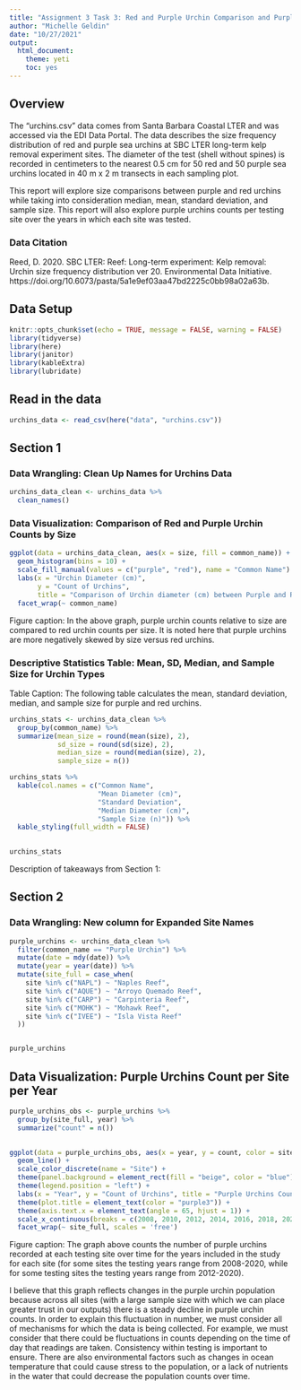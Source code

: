```yaml
---
title: "Assignment 3 Task 3: Red and Purple Urchin Comparison and Purple Urchin Comparison per Counts per Site per Year. Michelle Geldin"
author: "Michelle Geldin"
date: "10/27/2021"
output:  
  html_document: 
    theme: yeti
    toc: yes
---
```

## Overview

The "urchins.csv" data comes from Santa Barbara Coastal LTER and was accessed via the EDI Data Portal. The data describes the size frequency distribution of red and purple sea urchins at SBC LTER long-term kelp removal experiment sites. The diameter of the test (shell without spines) is recorded in centimeters to the nearest 0.5 cm for 50 red and 50 purple sea urchins located in 40 m x 2 m transects in each sampling plot.

This report will explore size comparisons between purple and red urchins while taking into consideration median, mean, standard deviation, and sample size. This report will also explore purple urchins counts per testing site over the years in which each site was tested.

### Data Citation

Reed, D. 2020. SBC LTER: Reef: Long-term experiment: Kelp removal: Urchin size frequency distribution ver 20. Environmental Data Initiative. https://doi.org/10.6073/pasta/5a1e9ef03aa47bd2225c0bb98a02a63b.

## Data Setup

```r
knitr::opts_chunk$set(echo = TRUE, message = FALSE, warning = FALSE)
library(tidyverse)
library(here)
library(janitor)
library(kableExtra)
library(lubridate)
```

## Read in the data

```r
urchins_data <- read_csv(here("data", "urchins.csv"))
```

## Section 1

### Data Wrangling: Clean Up Names for Urchins Data

```r
urchins_data_clean <- urchins_data %>%
  clean_names()
```

### Data Visualization: Comparison of Red and Purple Urchin Counts by Size

```r
ggplot(data = urchins_data_clean, aes(x = size, fill = common_name)) +
  geom_histogram(bins = 10) +
  scale_fill_manual(values = c("purple", "red"), name = "Common Name") +
  labs(x = "Urchin Diameter (cm)",
       y = "Count of Urchins",
       title = "Comparison of Urchin diameter (cm) between Purple and Red Urchins") +
  facet_wrap(~ common_name)
```

Figure caption: In the above graph, purple urchin counts relative to size are compared to red urchin counts per size. It is noted here that purple urchins are more negatively skewed by size versus red urchins.


### Descriptive Statistics Table: Mean, SD, Median, and Sample Size for Urchin Types

Table Caption: The following table calculates the mean, standard deviation, median, and sample size for purple and red urchins. 

```r
urchins_stats <- urchins_data_clean %>%
  group_by(common_name) %>%
  summarize(mean_size = round(mean(size), 2),
            sd_size = round(sd(size), 2),
            median_size = round(median(size), 2),
            sample_size = n())

urchins_stats %>%
  kable(col.names = c("Common Name",
                      "Mean Diameter (cm)",
                      "Standard Deviation",
                      "Median Diameter (cm)",
                      "Sample Size (n)")) %>%
  kable_styling(full_width = FALSE)
  

urchins_stats
```

Description of takeaways from Section 1:


## Section 2

### Data Wrangling: New column for Expanded Site Names

```r
purple_urchins <- urchins_data_clean %>%
  filter(common_name == "Purple Urchin") %>%
  mutate(date = mdy(date)) %>%
  mutate(year = year(date)) %>%
  mutate(site_full = case_when(
    site %in% c("NAPL") ~ "Naples Reef",
    site %in% c("AQUE") ~ "Arroyo Quemado Reef",
    site %in% c("CARP") ~ "Carpinteria Reef",
    site %in% c("MOHK") ~ "Mohawk Reef",
    site %in% c("IVEE") ~ "Isla Vista Reef"
  ))


purple_urchins

```

## Data Visualization: Purple Urchins Count per Site per Year

```r
purple_urchins_obs <- purple_urchins %>%
  group_by(site_full, year) %>%
  summarize("count" = n()) 
  
```


```r
ggplot(data = purple_urchins_obs, aes(x = year, y = count, color = site_full)) +
  geom_line() +
  scale_color_discrete(name = "Site") +
  theme(panel.background = element_rect(fill = "beige", color = "blue")) +
  theme(legend.position = "left") +
  labs(x = "Year", y = "Count of Urchins", title = "Purple Urchins Count per Site per Year") +
  theme(plot.title = element_text(color = "purple3")) +
  theme(axis.text.x = element_text(angle = 65, hjust = 1)) +
  scale_x_continuous(breaks = c(2008, 2010, 2012, 2014, 2016, 2018, 2020)) +
  facet_wrap(~ site_full, scales = 'free')
```

Figure caption: The graph above counts the number of purple urchins recorded at each testing site over time for the years included in the study for each site (for some sites the testing years range from 2008-2020, while for some testing sites the testing years range from 2012-2020).

I believe that this graph reflects changes in the purple urchin population because across all sites (with a large sample size with which we can place greater trust in our outputs) there is a steady decline in purple urchin counts. In order to explain this fluctuation in number, we must consider all of mechanisms for which the data is being collected. For example, we must consider that there could be fluctuations in counts depending on the time of day that readings are taken. Consistency within testing is important to ensure. There are also environmental factors such as changes in ocean temperature that could cause stress to the population, or a lack of nutrients in the water that could decrease the population counts over time. 
